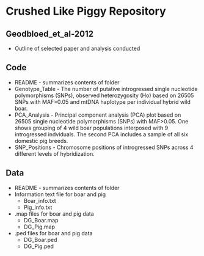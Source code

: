 # Crushed Like Piggy Repository 
## Geodbloed_et_al-2012
  * Outline of selected paper and analysis conducted
  
## Code 
  * README - summarizes contents of folder
  * Genotype_Table - The number of putative introgressed single nucleotide polymorphisms (SNPs), observed heterozygosity (Ho) based on 26505 SNPs with MAF>0.05 and mtDNA haplotype per individual hybrid wild boar.
  * PCA_Analysis - Principal component analysis (PCA) plot based on 26505 single nucleotide polymorphisms (SNPs) with MAF>0.05. One shows grouping of 4 wild boar populations interposed with 9 introgressed indviduals. The second PCA includes a sample of all six domestic pig breeds.
  * SNP_Positions - Chromosome positions of introgressed SNPs across 4 different levels of hybridization.
  
## Data
  * README - summarizes contents of folder
  * Information text file for boar and pig
    * Boar_info.txt
    * Pig_info.txt
  * .map files for boar and pig data
    * DG_Boar.map
    * DG_Pig.map
  * .ped files for boar and pig data
    * DG_Boar.ped
    * DG_Pig.ped

